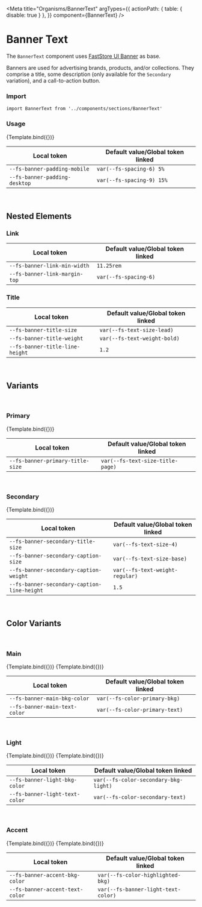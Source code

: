 

<Meta
  title="Organisms/BannerText"
  argTypes={{
    actionPath: { table: { disable: true } },
  }}
  component={BannerText}
/>


# Banner Text

The `BannerText` component uses [FastStore UI Banner](https://www.faststore.dev/reference/ui/molecules/Banner) as base.

Banners are used for advertising brands, products, and/or collections. They comprise a title, some description (only available for the `Secondary` variation), and a call-to-action button.

### Import

`import BannerText from '../components/sections/BannerText'`

### Usage

<Canvas>
  <Story
    name="BannerText"
    args={{
      title:
        'Receive our news and promotions in advance. Enjoy and get 10% off on your first purchase.',
      actionPath: '/',
      actionLabel: 'Call to action',
      colorVariant: 'accent',
    }}
  >
    {Template.bind({})}
  </Story>
</Canvas>

<ArgsTable story="BannerText" />

| Local token                   | Default value/Global token linked |
| ----------------------------- | --------------------------------- |
| `--fs-banner-padding-mobile`  | `var(--fs-spacing-6) 5%`          |
| `--fs-banner-padding-desktop` | `var(--fs-spacing-9) 15%`         |

<br />

## Nested Elements

### Link

| Local token                   | Default value/Global token linked |
| ----------------------------- | --------------------------------- |
| `--fs-banner-link-min-width`  | `11.25rem`                        |
| `--fs-banner-link-margin-top` | `var(--fs-spacing-6)`             |

### Title

| Local token                     | Default value/Global token linked |
| ------------------------------- | --------------------------------- |
| `--fs-banner-title-size`        | `var(--fs-text-size-lead)`        |
| `--fs-banner-title-weight`      | `var(--fs-text-weight-bold)`      |
| `--fs-banner-title-line-height` | `1.2`                             |

<br />

## Variants

<br />

### Primary

<Canvas>
  <Story
    name="Primary"
    args={{
      title:
        'Receive our news and promotions in advance. Enjoy and get 10% off on your first purchase.',
      actionPath: '/',
      actionLabel: 'Call to action',
    }}
  >
    {Template.bind({})}
  </Story>
</Canvas>

| Local token                      | Default value/Global token linked |
| -------------------------------- | --------------------------------- |
| `--fs-banner-primary-title-size` | `var(--fs-text-size-title-page)`  |

<br />

### Secondary

<Canvas>
  <Story
    name="Secondary"
    args={{
      variant: 'secondary',
      title: 'Receive our news and promotions in advance.',
      caption: 'Enjoy and get 10% off on your first purchase.',
      actionPath: '/',
      actionLabel: 'Call to action',
      colorVariant: 'main',
    }}
  >
    {Template.bind({})}
  </Story>
</Canvas>

| Local token                                 | Default value/Global token linked |
| ------------------------------------------- | --------------------------------- |
| `--fs-banner-secondary-title-size`          | `var(--fs-text-size-4)`           |
| `--fs-banner-secondary-caption-size`        | `var(--fs-text-size-base)`        |
| `--fs-banner-secondary-caption-weight`      | `var(--fs-text-weight-regular)`   |
| `--fs-banner-secondary-caption-line-height` | `1.5`                             |

<br />

## Color Variants

<br />

### Main

<Canvas isColumn>
  <Story
    name="Main"
    args={{
      title: 'Receive our news and promotions in advance.',
      caption: 'Enjoy and get 10% off on your first purchase.',
      actionPath: '/',
      actionLabel: 'Call to action',
    }}
  >
    {Template.bind({})}
  </Story>
  <Story
    name="Secondary Main"
    args={{
      variant: 'secondary',
      title: 'Receive our news and promotions in advance.',
      caption: 'Enjoy and get 10% off on your first purchase.',
      actionPath: '/',
      actionLabel: 'Call to action',
    }}
  >
    {Template.bind({})}
  </Story>
</Canvas>

| Local token                   | Default value/Global token linked |
| ----------------------------- | --------------------------------- |
| `--fs-banner-main-bkg-color`  | `var(--fs-color-primary-bkg)`     |
| `--fs-banner-main-text-color` | `var(--fs-color-primary-text)`    |

<br />

### Light

<Canvas isColumn>
  <Story
    name="Light"
    args={{
      title: 'Receive our news and promotions in advance.',
      caption: 'Enjoy and get 10% off on your first purchase.',
      actionPath: '/',
      actionLabel: 'Call to action',
      colorVariant: 'light',
    }}
  >
    {Template.bind({})}
  </Story>
  <Story
    name="Secondary Light"
    args={{
      variant: 'secondary',
      title: 'Receive our news and promotions in advance.',
      caption: 'Enjoy and get 10% off on your first purchase.',
      actionPath: '/',
      actionLabel: 'Call to action',
      colorVariant: 'light',
    }}
  >
    {Template.bind({})}
  </Story>
</Canvas>

| Local token                    | Default value/Global token linked     |
| ------------------------------ | ------------------------------------- |
| `--fs-banner-light-bkg-color`  | `var(--fs-color-secondary-bkg-light)` |
| `--fs-banner-light-text-color` | `var(--fs-color-secondary-text)`      |

<br />

### Accent

<Canvas isColumn>
  <Story
    name="Accent"
    args={{
      title: 'Receive our news and promotions in advance.',
      caption: 'Enjoy and get 10% off on your first purchase.',
      actionPath: '/',
      actionLabel: 'Call to action',
      colorVariant: 'accent',
    }}
  >
    {Template.bind({})}
  </Story>
  <Story
    name="Secondary Accent"
    args={{
      variant: 'secondary',
      title: 'Receive our news and promotions in advance.',
      caption: 'Enjoy and get 10% off on your first purchase.',
      actionPath: '/',
      actionLabel: 'Call to action',
      colorVariant: 'accent',
    }}
  >
    {Template.bind({})}
  </Story>
</Canvas>

| Local token                     | Default value/Global token linked   |
| ------------------------------- | ----------------------------------- |
| `--fs-banner-accent-bkg-color`  | `var(--fs-color-highlighted-bkg)`   |
| `--fs-banner-accent-text-color` | `var(--fs-banner-light-text-color)` |
